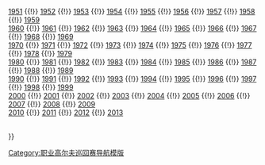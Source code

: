 {{Navbox
|name = LPGA巡回赛赛季
|title = [[美国女子职业高尔夫协会|LPGA巡回赛赛季]]
|state = {{{state|autocollapse}}}
|list1 = <div>
[[1950年LPGA巡回赛|1950]] {{!}}
[[1951年LPGA巡回赛|1951]] {{!}}
[[1952年LPGA巡回赛|1952]] {{!}}
[[1953年LPGA巡回赛|1953]] {{!}}
[[1954年LPGA巡回赛|1954]] {{!}}
[[1955年LPGA巡回赛|1955]] {{!}}
[[1956年LPGA巡回赛|1956]] {{!}}
[[1957年LPGA巡回赛|1957]] {{!}}
[[1958年LPGA巡回赛|1958]] {{!}}
[[1959年LPGA巡回赛|1959]] <br>
[[1960年LPGA巡回赛|1960]] {{!}}
[[1961年LPGA巡回赛|1961]] {{!}}
[[1962年LPGA巡回赛|1962]] {{!}}
[[1963年LPGA巡回赛|1963]] {{!}}
[[1964年LPGA巡回赛|1964]] {{!}}
[[1965年LPGA巡回赛|1965]] {{!}}
[[1966年LPGA巡回赛|1966]] {{!}}
[[1967年LPGA巡回赛|1967]] {{!}}
[[1968年LPGA巡回赛|1968]] {{!}}
[[1969年LPGA巡回赛|1969]] <br>
[[1970年LPGA巡回赛|1970]] {{!}}
[[1971年LPGA巡回赛|1971]] {{!}}
[[1972年LPGA巡回赛|1972]] {{!}}
[[1973年LPGA巡回赛|1973]] {{!}}
[[1974年LPGA巡回赛|1974]] {{!}}
[[1975年LPGA巡回赛|1975]] {{!}}
[[1976年LPGA巡回赛|1976]] {{!}}
[[1977年LPGA巡回赛|1977]] {{!}}
[[1978年LPGA巡回赛|1978]] {{!}}
[[1979年LPGA巡回赛|1979]] <br>
[[1980年LPGA巡回赛|1980]] {{!}}
[[1981年LPGA巡回赛|1981]] {{!}}
[[1982年LPGA巡回赛|1982]] {{!}}
[[1983年LPGA巡回赛|1983]] {{!}}
[[1984年LPGA巡回赛|1984]] {{!}}
[[1985年LPGA巡回赛|1985]] {{!}}
[[1986年LPGA巡回赛|1986]] {{!}}
[[1987年LPGA巡回赛|1987]] {{!}}
[[1988年LPGA巡回赛|1988]] {{!}}
[[1989年LPGA巡回赛|1989]] <br>
[[1990年LPGA巡回赛|1990]] {{!}}
[[1991年LPGA巡回赛|1991]] {{!}}
[[1992年LPGA巡回赛|1992]] {{!}}
[[1993年LPGA巡回赛|1993]] {{!}}
[[1994年LPGA巡回赛|1994]] {{!}}
[[1995年LPGA巡回赛|1995]] {{!}}
[[1996年LPGA巡回赛|1996]] {{!}}
[[1997年LPGA巡回赛|1997]] {{!}}
[[1998年LPGA巡回赛|1998]] {{!}}
[[1999年LPGA巡回赛|1999]] <br>
[[2000年LPGA巡回赛|2000]] {{!}}
[[2001年LPGA巡回赛|2001]] {{!}}
[[2002年LPGA巡回赛|2002]] {{!}}
[[2003年LPGA巡回赛|2003]] {{!}}
[[2004年LPGA巡回赛|2004]] {{!}}
[[2005年LPGA巡回赛|2005]] {{!}}
[[2006年LPGA巡回赛|2006]] {{!}}
[[2007年LPGA巡回赛|2007]] {{!}}
[[2008年LPGA巡回赛|2008]] {{!}}
[[2009年LPGA巡回赛|2009]] <br>
[[2010年LPGA巡回赛|2010]] {{!}}
[[2011年LPGA巡回赛|2011]] {{!}}
[[2012年LPGA巡回赛|2012]] {{!}}
[[2013年LPGA巡回赛|2013]] <span style="visibility:hidden">{{!}}
[[2014年LPGA巡回赛|2014]] {{!}}
[[2015年LPGA巡回赛|2015]] {{!}}
[[2016年LPGA巡回赛|2016]] {{!}}
[[2017年LPGA巡回赛|2017]] {{!}}
[[2018年LPGA巡回赛|2018]] {{!}}
[[2019年LPGA巡回赛|2019]]</span>
</div>
}}<noinclude>
{{collapsible option}}
[[Category:职业高尔夫巡回赛导航模版]]</noinclude>